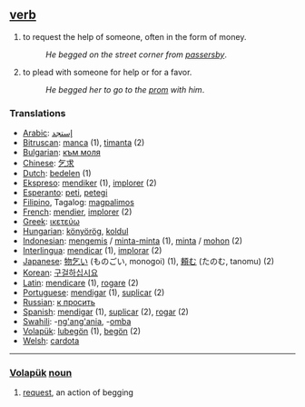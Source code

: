 == [[verb]] ==
#to request the help of someone, often in the form of money.
#:''He begged on the street corner from [[passersby]]''. 
#to plead with someone for help or for a favor.
#:''He begged her to go to the [[prom]] with him''.

=== Translations ===
*[[Arabic]]: [[إستجد]]
*[[Bitruscan]]: [[manca]] (1), [[timanta]] (2)
*[[Bulgarian]]: [[към моля]]
*[[Chinese]]: [[乞求]]
*[[Dutch]]: [[bedelen]] (1)
*[[Ekspreso]]: [[mendiker]] (1), [[implorer]] (2)
*[[Esperanto]]: [[peti]], [[petegi]]
*[[Filipino]], Tagalog: [[magpalimos]]
*[[French]]: [[mendier]], [[implorer]] (2)
*[[Greek]]: [[ικετεύω]]
*[[Hungarian]]: [[könyörög]], [[koldul]]
*[[Indonesian]]: [[mengemis]] / [[minta-minta]] (1), [[minta]] / [[mohon]] (2)
*[[Interlingua]]: [[mendicar]] (1), [[implorar]] (2)
*[[Japanese]]: [[物乞い]] (ものごい, monogoi) (1), [[頼む]] (たのむ, tanomu) (2)
*[[Korean]]: [[구걸하십시요]]
*[[Latin]]: [[mendicare]] (1), [[rogare]] (2)
*[[Portuguese]]: [[mendigar]] (1), [[suplicar]] (2) 
*[[Russian]]: [[к просить]]
*[[Spanish]]: [[mendigar]] (1), [[suplicar]] (2), [[rogar]] (2) 
*[[Swahili]]: -[[ng'ang'ania]], -[[omba]]
*[[Volapük]]: [[lubegön]] (1), [[begön]] (2)
*[[Welsh]]: [[cardota]]


----

=== [[Volapük]]  [[noun]] === 
# [[request]], an action of begging